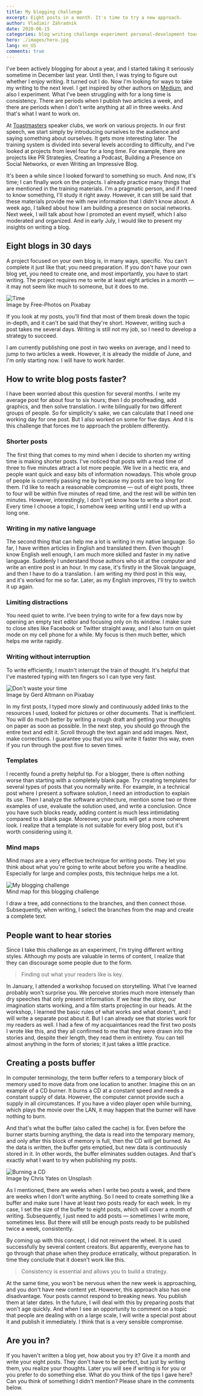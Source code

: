 ```yaml
---
title: My blogging challenge
excerpt: Eight posts in a month. It's time to try a new approach.
author: Vladimír Záhradník
date: 2020-06-15
categories: blog writing challenge experiment personal-development toastmasters
hero: ./images/hero.jpg
lang: en_US
comments: true
---
```

I've been actively blogging for about a year, and I started taking it seriously sometime in December last year. Until then, I was trying to figure out whether I enjoy writing. It turned out I do. Now I'm looking for ways to take my writing to the next level. I get inspired by other authors on [Medium][medium], and also I experiment. What I've been struggling with for a long time is consistency. There are periods when I publish two articles a week, and there are periods when I don't write anything at all in three weeks. And that's what I want to work on.

At [Toastmasters][toastmasters] speaker clubs, we work on various projects. In our first speech, we start simply by introducing ourselves to the audience and saying something about ourselves. It gets more interesting later. The training system is divided into several levels according to difficulty, and I've looked at projects from level four for a long time. For example, there are projects like PR Strategies, Creating a Podcast, Building a Presence on Social Networks, or even Writing an Impressive Blog.

It's been a while since I looked forward to something so much. And now, it's time; I can finally work on the projects. I already practice many things that are mentioned in the training materials. I'm a pragmatic person, and if I need to know something, I'll study it right away. However, it can still be said that these materials provide me with new information that I didn't know about. A week ago, I talked about how I am building a presence on social networks. Next week, I will talk about how I promoted an event myself, which I also moderated and organized. And in early July, I would like to present my insights on writing a blog.

## Eight blogs in 30 days
A project focused on your own blog is, in many ways, specific. You can't complete it just like that; you need preparation. If you don't have your own blog yet, you need to create one, and most importantly, you have to start writing. The project requires me to write at least eight articles in a month — it may not seem like much to someone, but it does to me.

<div className="Image__Large">
  <img src="./images/time.jpg" alt="Time" />
  <figcaption>Image by Free-Photos on Pixabay</figcaption>
</div>

If you look at my posts, you'll find that most of them break down the topic in-depth, and it can't be said that they're short. However, writing such a post takes me several days. Writing is still not my job, so I need to develop a strategy to succeed.

I am currently publishing one post in two weeks on average, and I need to jump to two articles a week. However, it is already the middle of June, and I'm only starting now. I will have to work harder.

## How to write blog posts faster?
I have been worried about this question for several months. I write my average post for about four to six hours; then I do proofreading, add graphics, and then solve translation. I write bilingually for two different groups of people. So for simplicity's sake, we can calculate that I need one working day for one post. But I also worked on some for five days. And it is this challenge that forces me to approach the problem differently.

### Shorter posts
The first thing that comes to my mind when I decide to shorten my writing time is making shorter posts. I've noticed that posts with a read time of three to five minutes attract a lot more people. We live in a hectic era, and people want quick and easy bits of information nowadays. This whole group of people is currently passing me by because my posts are too long for them. I'd like to reach a reasonable compromise — out of eight posts, three to four will be within five minutes of read time, and the rest will be within ten minutes. However, interestingly, I don't yet know how to write a short post. Every time I choose a topic, I somehow keep writing until I end up with a long one.

### Writing in my native language
The second thing that can help me a lot is writing in my native language. So far, I have written articles in English and translated them. Even though I know English well enough, I am much more skilled and faster in my native language. Suddenly I understand those authors who sit at the computer and write an entire post in an hour. In my case, it's firstly in the Slovak language, and then I have to do a translation. I am writing my third post in this way, and it's worked for me so far. Later, as my English improves, I'll try to switch it up again.

### Limiting distractions
You need quiet to write. I've been trying to write for a few days now by opening an empty text editor and focusing only on its window. I make sure to close sites like Facebook or Twitter straight away, and I also turn on quiet mode on my cell phone for a while. My focus is then much better, which helps me write rapidly.

### Writing without interruption
To write efficiently, I mustn't interrupt the train of thought. It's helpful that I've mastered typing with ten fingers so I can type very fast.

<div className="Image__Large">
  <img src="./images/stop-wasting-time.jpg" alt="Don't waste your time" />
  <figcaption>Image by Gerd Altmann on Pixabay</figcaption>
</div>

In my first posts, I typed more slowly and continuously added links to the resources I used, looked for pictures or other documents. That is inefficient. You will do much better by writing a rough draft and getting your thoughts on paper as soon as possible. In the next step, you should go through the entire text and edit it. Scroll through the text again and add images. Next, make corrections. I guarantee you that you will write it faster this way, even if you run through the post five to seven times.

### Templates
I recently found a pretty helpful tip. For a blogger, there is often nothing worse than starting with a completely blank page. Try creating templates for several types of posts that you normally write. For example, in a technical post where I present a software solution, I need an introduction to explain its use. Then I analyze the software architecture, mention some two or three examples of use, evaluate the solution used, and write a conclusion. Once you have such blocks ready, adding content is much less intimidating compared to a blank page. Moreover, your posts will get a more coherent look. I realize that a template is not suitable for every blog post, but it's worth considering using it.

### Mind maps
Mind maps are a very effective technique for writing posts. They let you think about what you're going to write about before you write a headline. Especially for large and complex posts, this technique helps me a lot.

<div className="Image__Large">
  <img src="./images/en/blogging-challenge.png" alt="My blogging challenge" />
  <figcaption>Mind map for this blogging challenge</figcaption>
</div>

I draw a tree, add connections to the branches, and then connect those. Subsequently, when writing, I select the branches from the map and create a complete text.

## People want to hear stories
Since I take this challenge as an experiment, I'm trying different writing styles. Although my posts are valuable in terms of content, I realize that they can discourage some people due to the form.

> Finding out what your readers like is key.

 In January, I attended a workshop focused on storytelling. What I've learned probably won't surprise you. We perceive stories much more intensely than dry speeches that only present information. If we hear the story, our imagination starts working, and a film starts projecting in our heads. At the workshop, I learned the basic rules of what works and what doesn't, and I will write a separate post about it. But I can already see that stories work for my readers as well. I had a few of my acquaintances read the first two posts I wrote like this, and they all confirmed to me that they were drawn into the stories and, despite their length, they read them in entirety. You can tell almost anything in the form of stories; it just takes a little practice.

## Creating a posts buffer
In computer terminology, the term buffer refers to a temporary block of memory used to move data from one location to another. Imagine this on an example of a CD burner. It burns a CD at a constant speed and needs a constant supply of data. However, the computer cannot provide such a supply in all circumstances. If you have a video player open while burning, which plays the movie over the LAN, it may happen that the burner will have nothing to burn.

And that's what the buffer (also called the cache) is for. Even before the burner starts burning anything, the data is read into the temporary memory, and only after this block of memory is full, then the CD will get burned. As the data is written, the buffer gets emptied, but new data is continuously stored in it. In other words, the buffer eliminates sudden outages. And that's exactly what I want to try when publishing my posts.

<div className="Image__Medium">
  <img src="./images/writable-cd.jpg" alt="Burning a CD" />
  <figcaption>Image by Chris Yates on Unsplash</figcaption>
</div>

As I mentioned, there are weeks when I write two posts a week, and there are weeks when I don't write anything. So I need to create something like a buffer and make sure I have at least two posts ready for each week. In my case, I set the size of the buffer to eight posts, which will cover a month of writing. Subsequently, I just need to add posts — sometimes I write more, sometimes less. But there will still be enough posts ready to be published twice a week, consistently.

By coming up with this concept, I did not reinvent the wheel. It is used successfully by several content creators. But apparently, everyone has to go through that phase when they produce erratically, without preparation. In time they conclude that it doesn't work like this. 

> Consistency is essential and allows you to build a strategy.

At the same time, you won't be nervous when the new week is approaching, and you don't have new content yet. However, this approach also has one disadvantage. Your posts cannot respond to breaking news. You publish them at later dates. In the future, I will deal with this by preparing posts that won't age quickly. And when I see an opportunity to comment on a topic that people are dealing with on a large scale, I will write a special post about it and publish it immediately. I think that is a very sensible compromise.

## Are you in?
If you haven't written a blog yet, how about you try it? Give it a month and write your eight posts. They don't have to be perfect, but just by writing them, you realize your thoughts. Later you will see if writing is for you or you prefer to do something else. What do you think of the tips I gave here? Can you think of something I didn't mention? Please share in the comments below.

[//]: # (Used references)
[medium]: https://medium.com/
[toastmasters]: https://www.toastmasters.org/